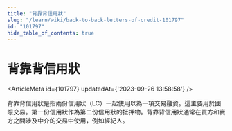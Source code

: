 ```yaml
---
title: "背靠背信用狀"
slug: "/learn/wiki/back-to-back-letters-of-credit-101797"
id: "101797"
hide_table_of_contents: true
---
```



# 背靠背信用狀

<ArticleMeta id={101797} updatedAt={'2023-09-26 13:58:58'} />
<div className='border-solid border-b border-t-0 my-4 border-[var(--ifm-color-gray-300)]' />

背靠背信用狀是指兩份信用狀（LC）一起使用以為一項交易融資。這主要用於國際交易。第一份信用狀作為第二份信用狀的抵押物。背靠背信用狀通常在買方和賣方之間涉及中介的交易中使用，例如經紀人。

